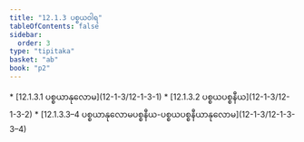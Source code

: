 ```yaml
---
title: "12.1.3 ပစ္စယဝါရ"
tableOfContents: false
sidebar:
  order: 3
type: "tipitaka"
basket: "ab"
book: "p2"
---
```



<DynamicBreadcrumb />



<TableOfContents book="p2" section="12.1.3">
* [12.1.3.1 ပစ္စယာနုလောမ](12-1-3/12-1-3-1)
* [12.1.3.2 ပစ္စယပစ္စနီယ](12-1-3/12-1-3-2)
* [12.1.3.3–4 ပစ္စယာနုလောမပစ္စနီယ-ပစ္စယပစ္စနီယာနုလောမ](12-1-3/12-1-3-3–4)
</TableOfContents>